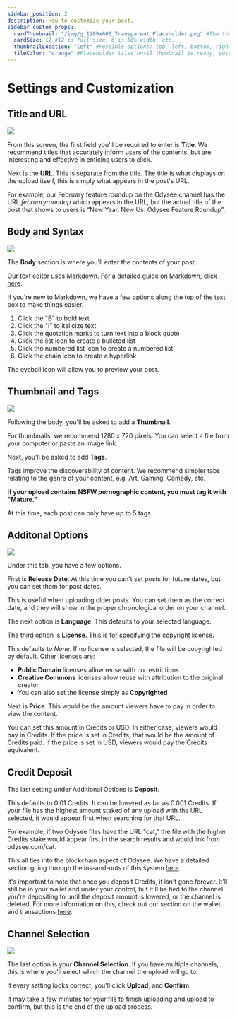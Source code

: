 ---
sidebar_position: 2
description: How to customize your post.
sidebar_custom_props:
  cardThumbnail: "/img/g_1200x600_Transparent_Placeholder.png" #The thumbnail on the category card.
  cardSize: 12 #12 is full size, 6 is 50% width, etc.
  thumbnailLocation: "left" #Possible options: top, left, bottom, right, none
  tileColor: "orange" #Placeholder tiles until thumbnail is ready, possible options: blue, cream, darkpurple, lightpurple, mauve, orange, pink, none
---

# Settings and Customization

## Title and URL

![](/img/en/category-uploading14.png)

From this screen, the first field you'll be required to enter is **Title**. We recommend titles that accurately inform users of the contents, but are interesting and effective in enticing users to click.

Next is the **URL**. This is separate from the title. The title is what displays on the upload itself, this is simply what appears in the post's URL.

For example, our February feature roundup on the Odysee channel has the URL *februaryroundup* which appears in the URL, but the actual title of the post that shows to users is “New Year, New Us: Odysee Feature Roundup”.

## Body and Syntax

![](/img/en/category-uploading15.png)

The **Body** section is where you'll enter the contents of your post.

Our text editor uses Markdown. For a detailed guide on Markdown, click [here](https://www.markdownguide.org/basic-syntax/).

If you're new to Markdown, we have a few options along the top of the text box to make things easier.

1. Click the "B" to bold text
2. Click the "I" to italicize text
3. Click the quotation marks to turn text into a block quote
4. Click the list icon to create a bulleted list
5. Click the numbered list icon to create a numbered list
6. Click the chain icon to create a hyperlink

The eyeball icon will allow you to preview your post.

## Thumbnail and Tags

![](/img/en/category-uploading16.png)

Following the body, you'll be asked to add a **Thumbnail**.

For thumbnails, we recommend 1280 x 720 pixels. You can select a file from your computer or paste an image link. 

Next, you'll be asked to add **Tags**.

Tags improve the discoverability of content. We recommend simpler tabs relating to the genre of your content, e.g. Art, Gaming, Comedy, etc.

**If your upload contains NSFW pornographic content, you must tag it with "Mature."**

At this time, each post can only have up to 5 tags.

## Additonal Options

![](/img/en/category-uploading17.png)

Under this tab, you have a few options.

First is **Release Date**. At this time you can't set posts for future dates, but you can set them for past dates.

This is useful when uploading older posts. You can set them as the correct date, and they will show in the proper chronological order on your channel.

The next option is **Language**. This defaults to your selected language.

The third option is **License**. This is for specifying the copyright license.

This defaults to *None*. If no license is selected, the file will be copyrighted by default. Other licenses are:

- **Public Domain** licenses allow reuse with no restrictions
- **Creative Commons** licenses allow reuse with attribution to the original creator
- You can also set the license simply as **Copyrighted**

Next is **Price**. This would be the amount viewers have to pay in order to view the content.

You can set this amount in Credits or USD. In either case, viewers would pay in Credits. If the price is set in Credits, that would be the amount of Credits paid. If the price is set in USD, viewers would pay the Credits equivalent.

## Credit Deposit

The last setting under Additional Options is **Deposit**.

This defaults to 0.01 Credits. It can be lowered as far as 0.001 Credits. If your file has the highest amount staked of any upload with the URL selected, it would appear first when searching for that URL.

For example, if two Odysee files have the URL "cat," the file with the higher Credits stake would appear first in the search results and would link from odysee.com/cat.

This all ties into the blockchain aspect of Odysee. We have a detailed section going through the ins-and-outs of this system [here](https://help.odysee.tv/category-blockchain/category-staking/naming).

It's important to note that once you deposit Credits, it isn't gone forever. It'll still be in your wallet and under your control, but it'll be tied to the channel you're depositing to until the deposit amount is lowered, or the channel is deleted. For more information on this, check out our section on the wallet and transactions [here](https://help.odysee.tv/category-wallet/).

## Channel Selection

![](/img/en/category-uploading8.png)

The last option is your **Channel Selection**. If you have multiple channels, this is where you'll select which the channel the upload will go to.

If every setting looks correct, you'll click **Upload**, and **Confirm**.

It may take a few minutes for your file to finish uploading and upload to confirm, but this is the end of the upload process.
